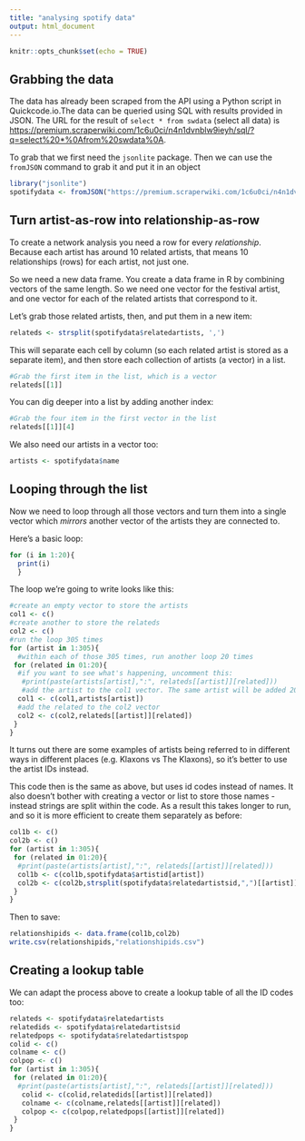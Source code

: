 ```yaml
---
title: "analysing spotify data"
output: html_document
---
```


```r
knitr::opts_chunk$set(echo = TRUE)
```

## Grabbing the data

The data has already been scraped from the API using a Python script in Quickcode.io.The data can be queried using SQL with results provided in JSON. The URL for the result of `select * from swdata` (select all data) is [https://premium.scraperwiki.com/1c6u0ci/n4n1dvnblw9ieyh/sql/?q=select%20*%0Afrom%20swdata%0A](https://premium.scraperwiki.com/1c6u0ci/n4n1dvnblw9ieyh/sql/?q=select%20*%0Afrom%20swdata%0A).

To grab that we first need the `jsonlite` package. Then we can use the `fromJSON` command to grab it and put it in an object

```r
library("jsonlite")
spotifydata <- fromJSON("https://premium.scraperwiki.com/1c6u0ci/n4n1dvnblw9ieyh/sql/?q=select%20*%0Afrom%20swdata%0A")
```

## Turn artist-as-row into relationship-as-row

To create a network analysis you need a row for every *relationship*. Because each artist has around 10 related artists, that means 10 relationships (rows) for each artist, not just one.

So we need a new data frame. You create a data frame in R by combining vectors of the same length. So we need one vector for the festival artist, and one vector for each of the related artists that correspond to it.

Let's grab those related artists, then, and put them in a new item:

```r
relateds <- strsplit(spotifydata$relatedartists, ',')
```

This will separate each cell by column (so each related artist is stored as a separate item), and then store each collection of artists (a vector) in a list.

```r
#Grab the first item in the list, which is a vector
relateds[[1]]
```

You can dig deeper into a list by adding another index:

```r
#Grab the four item in the first vector in the list
relateds[[1]][4]
```

We also need our artists in a vector too:

```r
artists <- spotifydata$name
```


## Looping through the list

Now we need to loop through all those vectors and turn them into a single vector which *mirrors* another vector of the artists they are connected to.

Here's a basic loop:

```r
for (i in 1:20){
  print(i)
  }
```

The loop we're going to write looks like this:

```r
#create an empty vector to store the artists
col1 <- c()
#create another to store the relateds
col2 <- c()
#run the loop 305 times
for (artist in 1:305){
  #within each of those 305 times, run another loop 20 times
 for (related in 01:20){
  #if you want to see what's happening, uncomment this:
   #print(paste(artists[artist],":", relateds[[artist]][related]))
   #add the artist to the col1 vector. The same artist will be added 20 times for each time a related artist is grabbed
  col1 <- c(col1,artists[artist])
  #add the related to the col2 vector
  col2 <- c(col2,relateds[[artist]][related])
 }
}
```

It turns out there are some examples of artists being referred to in different ways in different places (e.g. Klaxons vs The Klaxons), so it's better to use the artist IDs instead.

This code then is the same as above, but uses id codes instead of names. It also doesn't bother with creating a vector or list to store those names - instead strings are split within the code. As a result this takes longer to run, and so it is more efficient to create them separately as before:

```r
col1b <- c()
col2b <- c()
for (artist in 1:305){
 for (related in 01:20){
  #print(paste(artists[artist],":", relateds[[artist]][related]))
  col1b <- c(col1b,spotifydata$artistid[artist])
  col2b <- c(col2b,strsplit(spotifydata$relatedartistsid,",")[[artist]][related])
 }
}
```

Then to save:

```r
relationshipids <- data.frame(col1b,col2b)
write.csv(relationshipids,"relationshipids.csv")
```

## Creating a lookup table

We can adapt the process above to create a lookup table of all the ID codes too:

```r
relateds <- spotifydata$relatedartists
relatedids <- spotifydata$relatedartistsid
relatedpops <- spotifydata$relatedartistspop
colid <- c()
colname <- c()
colpop <- c()
for (artist in 1:305){
 for (related in 01:20){
  #print(paste(artists[artist],":", relateds[[artist]][related]))
   colid <- c(colid,relatedids[[artist]][related])
   colname <- c(colname,relateds[[artist]][related])
   colpop <- c(colpop,relatedpops[[artist]][related])
 }
}
```



